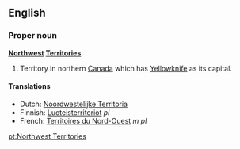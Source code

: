 ==English==

===Proper noun===
'''[[Northwest]] [[Territories]]'''

#Territory in northern [[Canada]] which has [[Yellowknife]] as its capital.

====Translations====
*Dutch: [[Noordwestelijke Territoria]]
*Finnish: [[Luoteisterritoriot]] ''pl''
*French: [[Territoires du Nord-Ouest]] ''m pl''
[[pt:Northwest Territories]]
